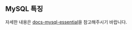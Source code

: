 ## MySQL 특징
자세한 내용은 [docs-mysql-essential](https://chagchagchag.github.io/docs-mysql-essential/)을 참고해주시기 바랍니다.<br/>
<br/>

